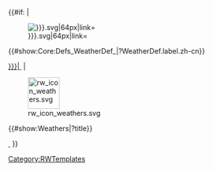 <noinclude>[[Category:RWTemplates]]{{Documentation}}</noinclude><!--
--><includeonly><div class="rw-button"><!--
-->{{#if:{{{1|}}}<!--
-->|<div class="rw-icon">[[File:rw_icon_weathers_{{{1|}}}.svg|64px|link=]]</div><div class="rw-button-label">{{#show:Core:Defs_WeatherDef_{{{1|}}}|?WeatherDef.label.zh-cn}}</div>[[Weathers_{{{1|}}}|&nbsp;]]<!--
-->|<div class="rw-icon">[[File:rw_icon_weathers.svg|64px|link=]]</div><div class="rw-button-label">{{#show:Weathers|?title}}</div>[[Weathers|&nbsp;]]<!--
-->}}<!--
--></div></includeonly>